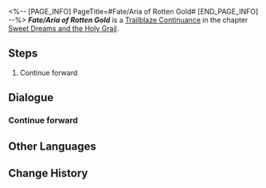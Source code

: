 <%-- [PAGE_INFO]
PageTitle=#Fate/Aria of Rotten Gold#
[END_PAGE_INFO] --%>
{{Stub|Dialogue.}}
{{Mission Infobox
|id            = 1040536
|title         = 
|image         = <!--Mission Fate/Aria of Rotten Gold.png-->
|type          = Trailblaze Continuance
|event_name    = 
|chapter       = Sweet Dreams and the Holy Grail
|requirements  = [[Trailblaze Continuance]] ''[[Fate/Aria of Rotten Gold]]'' completed
|summary       = <!--official mission summary from Fate's Atlas-->
|characters    = Saber; Trailblazer; Young Village Neighbor
|startLocation = [[<!--starting world-->]] - [[<!--starting area-->]]
|world         = <!--starting world-->
|area          = <!--starting area-->
|prev          = 
|next          = ???
|rewards       = Traveler's Guide*6; Refined Aether*6; Credit*100,000
}}
'''''Fate/Aria of Rotten Gold''''' is a [[Trailblaze Continuance]] in the chapter [[Sweet Dreams and the Holy Grail]].

==Steps==
# Continue forward

<!--
==Gameplay Notes==

--><!--
==Trial Character==

-->
==Dialogue==
{{Stub Dialogue}}
{{Dialogue End}}

===Continue forward{{subst:void|<!--104053602-->}}===
{{Mission Description|type=continuance|location=<!--to be added-->|update|Stories of a foreign land, carried on a foreign breeze.}}
{{Dialogue Start}}
:{{tx}}
{{Mission Description|type=continuance|location=<!--to be added-->|update|Prophecies fulfilled and wishes left behind.}}
{{Dialogue End}}

==Other Languages==
{{Other Languages
|en   = Fate/Aria of Rotten Gold
|zhs  = 命运/咏叹腐朽金黄
|zht  = 命運/詠嘆腐朽金黃
|ja   = Fate&nbsp;/&nbsp;朽ちゆく黄金のアリア
|ko   = Fate/부패한 황금의 아리아
|es   = Fate/Aria del oro podrido
|fr   = Fate/Aria de l'or putride
|ru   = Судьба: Ария гнилого золота
|th   = Fate/ บทขับขานแห่งทองคำเสื่อมโทรม
|vi   = Fate/Nhạc Khúc Hoàng Kim Mục Nát
|de   = Fate/Arie des verfallenen Goldes
|id   = Fate/Elegi Emas yang Lapuk
|pt   = Fate/Ária do Ouro Apodrecido
}}

==Change History==
{{Change History|3.4}}
